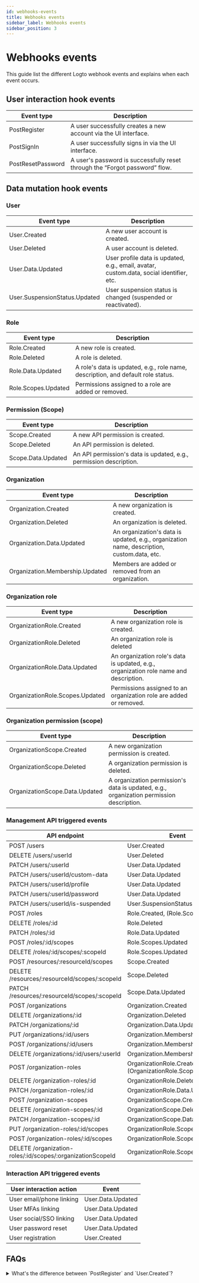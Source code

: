 ```yaml
---
id: webhooks-events
title: Webhooks events
sidebar_label: Webhooks events
sidebar_position: 3
---
```


# Webhooks events

This guide list the different Logto webhook events and explains when each event occurs.

## User interaction hook events

| Event type        | Description                                                                 |
| ----------------- | --------------------------------------------------------------------------- |
| PostRegister      | A user successfully creates a new account via the UI interface.             |
| PostSignIn        | A user successfully signs in via the UI interface.                          |
| PostResetPassword | A user's password is successfully reset through the “Forgot password” flow. |

## Data mutation hook events

### User

| Event type                    | Description                                                                             |
| ----------------------------- | --------------------------------------------------------------------------------------- |
| User.Created                  | A new user account is created.                                                          |
| User.Deleted                  | A user account is deleted.                                                              |
| User.Data.Updated             | User profile data is updated, e.g., email, avatar, custom.data, social identifier, etc. |
| User.SuspensionStatus.Updated | User suspension status is changed (suspended or reactivated).                           |

### Role

| Event type          | Description                                                                      |
| ------------------- | -------------------------------------------------------------------------------- |
| Role.Created        | A new role is created.                                                           |
| Role.Deleted        | A role is deleted.                                                               |
| Role.Data.Updated   | A role's data is updated, e.g., role name, description, and default role status. |
| Role.Scopes.Updated | Permissions assigned to a role are added or removed.                             |

### Permission (Scope)

| Event type         | Description                                                        |
| ------------------ | ------------------------------------------------------------------ |
| Scope.Created      | A new API permission is created.                                   |
| Scope.Deleted      | An API permission is deleted.                                      |
| Scope.Data.Updated | An API permission's data is updated, e.g., permission description. |

### Organization

| Event type                      | Description                                                                                |
| ------------------------------- | ------------------------------------------------------------------------------------------ |
| Organization.Created            | A new organization is created.                                                             |
| Organization.Deleted            | An organization is deleted.                                                                |
| Organization.Data.Updated       | An organization's data is updated, e.g., organization name, description, custom.data, etc. |
| Organization.Membership.Updated | Members are added or removed from an organization.                                         |

### Organization role

| Event type                      | Description                                                                           |
| ------------------------------- | ------------------------------------------------------------------------------------- |
| OrganizationRole.Created        | A new organization role is created.                                                   |
| OrganizationRole.Deleted        | An organization role is deleted                                                       |
| OrganizationRole.Data.Updated   | An organization role's data is updated, e.g., organization role name and description. |
| OrganizationRole.Scopes.Updated | Permissions assigned to an organization role are added or removed.                    |

### Organization permission (scope)

| Event type                     | Description                                                                             |
| ------------------------------ | --------------------------------------------------------------------------------------- |
| OrganizationScope.Created      | A new organization permission is created.                                               |
| OrganizationScope.Deleted      | A organization permission is deleted.                                                   |
| OrganizationScope.Data.Updated | A organization permission's data is updated, e.g., organization permission description. |

### Management API triggered events

| API endpoint                                               | Event                                                       |
| ---------------------------------------------------------- | ----------------------------------------------------------- |
| POST /users                                                | User.Created                                                |
| DELETE /users/:userId                                      | User.Deleted                                                |
| PATCH /users/:userId                                       | User.Data.Updated                                           |
| PATCH /users/:userId/custom-data                           | User.Data.Updated                                           |
| PATCH /users/:userId/profile                               | User.Data.Updated                                           |
| PATCH /users/:userId/password                              | User.Data.Updated                                           |
| PATCH /users/:userId/is-suspended                          | User.SuspensionStatus.Updated                               |
| POST /roles                                                | Role.Created, (Role.Scopes.Update)                          |
| DELETE /roles/:id                                          | Role.Deleted                                                |
| PATCH /roles/:id                                           | Role.Data.Updated                                           |
| POST /roles/:id/scopes                                     | Role.Scopes.Updated                                         |
| DELETE /roles/:id/scopes/:scopeId                          | Role.Scopes.Updated                                         |
| POST /resources/:resourceId/scopes                         | Scope.Created                                               |
| DELETE /resources/:resourceId/scopes/:scopeId              | Scope.Deleted                                               |
| PATCH /resources/:resourceId/scopes/:scopeId               | Scope.Data.Updated                                          |
| POST /organizations                                        | Organization.Created                                        |
| DELETE /organizations/:id                                  | Organization.Deleted                                        |
| PATCH /organizations/:id                                   | Organization.Data.Updated                                   |
| PUT /organizations/:id/users                               | Organization.Membership.Updated                             |
| POST /organizations/:id/users                              | Organization.Membership.Updated                             |
| DELETE /organizations/:id/users/:userId                    | Organization.Membership.Updated                             |
| POST /organization-roles                                   | OrganizationRole.Created, (OrganizationRole.Scopes.Updated) |
| DELETE /organization-roles/:id                             | OrganizationRole.Deleted                                    |
| PATCH /organization-roles/:id                              | OrganizationRole.Data.Updated                               |
| POST /organization-scopes                                  | OrganizationScope.Created                                   |
| DELETE /organization-scopes/:id                            | OrganizationScope.Deleted                                   |
| PATCH /organization-scopes/:id                             | OrganizationScope.Data.Updated                              |
| PUT /organization-roles/:id/scopes                         | OrganizationRole.Scopes.Updated                             |
| POST /organization-roles/:id/scopes                        | OrganizationRole.Scopes.Updated                             |
| DELETE /organization-roles/:id/scopes/:organizationScopeId | OrganizationRole.Scopes.Updated                             |

### Interaction API triggered events

| User interaction action  | Event             |
| ------------------------ | ----------------- |
| User email/phone linking | User.Data.Updated |
| User MFAs linking        | User.Data.Updated |
| User social/SSO linking  | User.Data.Updated |
| User password reset      | User.Data.Updated |
| User registration        | User.Created      |

## FAQs

<details>
<summary>What's the difference between `PostRegister` and `User.Created`?</summary>

`PostRegister` is triggered when a user successfully creates a new account via the user sign-up flow; `User.Created` is triggered when a new user account is created through the Management API.

</details>
